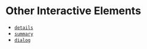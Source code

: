 
<Meta title="Elements/wip/Interactive" />

# Other Interactive Elements

- [`details`](https://developer.mozilla.org/en-US/docs/Web/HTML/Element/details)
- [`summary`](https://developer.mozilla.org/en-US/docs/Web/HTML/Element/summary)
- [`dialog`](https://developer.mozilla.org/en-US/docs/Web/HTML/Element/dialog)
